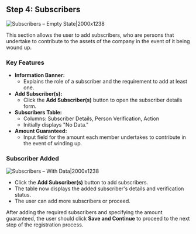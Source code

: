 ## Step 4: Subscribers

![Subscribers – Empty State|2000x1238](/guar21.png)

This section allows the user to add subscribers, who are persons that undertake to contribute to the assets of the company in the event of it being wound up.

### Key Features

- **Information Banner:**
  - Explains the role of a subscriber and the requirement to add at least one.
- **Add Subscriber(s):**
  - Click the **Add Subscriber(s)** button to open the subscriber details form.
- **Subscribers Table:**
  - Columns: Subscriber Details, Person Verification, Action
  - Initially displays "No Data."
- **Amount Guaranteed:**
  - Input field for the amount each member undertakes to contribute in the event of winding up.

### Subscriber Added

![Subscribers – With Data|2000x1238](/guar22.png)

- Click the **Add Subscriber(s)** button to add subscribers.
- The table now displays the added subscriber's details and verification status.
- The user can add more subscribers or proceed.

After adding the required subscribers and specifying the amount guaranteed, the user should click **Save and Continue** to proceed to the next step of the registration process.
